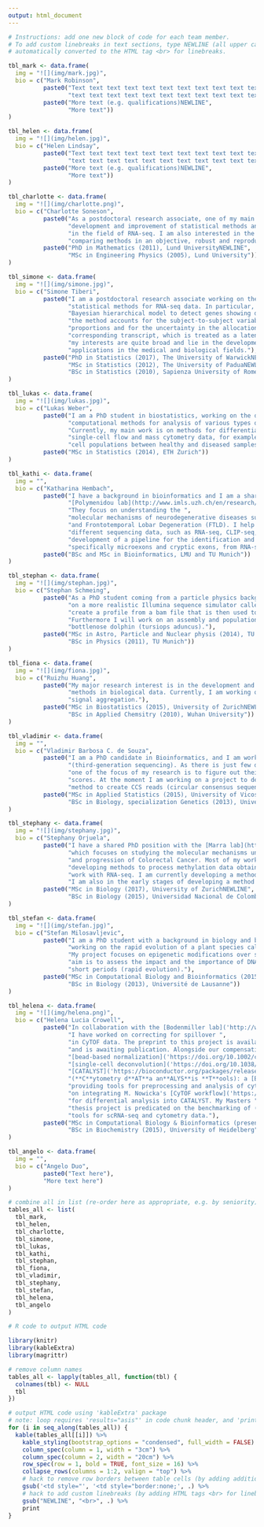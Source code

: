 ```yaml
---
output: html_document
---
```


```r
# Instructions: add one new block of code for each team member.
# To add custom linebreaks in text sections, type NEWLINE (all upper case). These will be
# automatically converted to the HTML tag <br> for linebreaks.

tbl_mark <- data.frame(
  img = "![](img/mark.jpg)", 
  bio = c("Mark Robinson", 
          paste0("Text text text text text text text text text text text text text text ", 
                 "text text text text text text text text text text text text text "), 
          paste0("More text (e.g. qualifications)NEWLINE", 
                 "More text"))
)

tbl_helen <- data.frame(
  img = "![](img/helen.jpg)", 
  bio = c("Helen Lindsay", 
          paste0("Text text text text text text text text text text text text text text ", 
                 "text text text text text text text text text text text text text "), 
          paste0("More text (e.g. qualifications)NEWLINE", 
                 "More text"))
)

tbl_charlotte <- data.frame(
  img = "![](img/charlotte.png)", 
  bio = c("Charlotte Soneson", 
          paste0("As a postdoctoral research associate, one of my main interests is the ", 
                 "development and improvement of statistical methods and workflows, currently mainly ", 
                 "in the field of RNA-seq. I am also interested in the process of evaluating and ", 
                 "comparing methods in an objective, robust and reproducible manner."), 
          paste0("PhD in Mathematics (2011), Lund UniversityNEWLINE", 
                 "MSc in Engineering Physics (2005), Lund University"))
)

tbl_simone <- data.frame(
  img = "![](img/simone.jpg)", 
  bio = c("Simone Tiberi", 
          paste0("I am a postdoctoral research associate working on the development of cutting-edge ", 
                 "statistical methods for RNA-seq data. In particular, I am currently focusing on a ", 
                 "Bayesian hierarchical model to detect genes showing differential transcript usage (DTU); ", 
                 "the method accounts for the subject-to-subject variability in the transcripts ", 
                 "proportions and for the uncertainty in the allocation of each fragment to the ", 
                 "corresponding transcript, which is treated as a latent variable. In general terms, ", 
                 "my interests are quite broad and lie in the development of statistical methods for ", 
                 "applications in the medical and biological fields."), 
          paste0("PhD in Statistics (2017), The University of WarwickNEWLINE", 
                 "MSc in Statistics (2012), The University of PaduaNEWLINE", 
                 "BSc in Statistics (2010), Sapienza University of Rome"))
)

tbl_lukas <- data.frame(
  img = "![](img/lukas.jpg)", 
  bio = c("Lukas Weber", 
          paste0("I am a PhD student in biostatistics, working on the development of statistical and ", 
                 "computational methods for analysis of various types of high-throughput biological data. ", 
                 "Currently, my main work is on methods for differential discovery in high-dimensional ", 
                 "single-cell flow and mass cytometry data, for example to detect differentially abundant ", 
                 "cell populations between healthy and diseased samples."), 
          paste0("MSc in Statistics (2014), ETH Zurich"))
)

tbl_kathi <- data.frame(
  img = "", 
  bio = c("Katharina Hembach", 
          paste0("I have a background in bioinformatics and I am a shared PhD student with the ", 
                 "[Polymenidou lab](http://www.imls.uzh.ch/en/research/polymenidou.html). ", 
                 "They focus on understanding the ", 
                 "molecular mechanisms of neurodegenerative diseases such as Amyotrophic Lateral Sclerosis (ALS) ", 
                 "and Frontotemporal Lobar Degeneration (FTLD). I help with the analysis and interpretation of ", 
                 "different sequencing data, such as RNA-seq, CLIP-seq, and iCLIP. My main project is the ", 
                 "development of a pipeline for the identification and quantification of alternative splicing events, ", 
                 "specifically microexons and cryptic exons, from RNA-seq data."), 
          paste0("BSc and MSc in Bioinformatics, LMU and TU Munich"))
)

tbl_stephan <- data.frame(
  img = "![](img/stephan.jpg)", 
  bio = c("Stephan Schmeing", 
          paste0("As a PhD student coming from a particle physics background I am currently working ", 
                 "on a more realistic Illumina sequence simulator called ReSequencer. It is able to ", 
                 "create a profile from a bam file that is then used to simulated paired-read fastq files. ", 
                 "Furthermore I will work on an assembly and population genomics of the Indo-Pacific ", 
                 "bottlenose dolphin (tursiops aduncus)."), 
          paste0("MSc in Astro, Particle and Nuclear physis (2014), TU MunichNEWLINE", 
                 "BSc in Physics (2011), TU Munich"))
)

tbl_fiona <- data.frame(
  img = "![](img/fiona.jpg)", 
  bio = c("Ruizhu Huang", 
          paste0("My major research interest is in the development and application of statistical ", 
                 "methods in biological data. Currently, I am working on the project about tree ", 
                 "signal aggregation."), 
          paste0("MSc in Biostatistics (2015), University of ZurichNEWLINE", 
                 "BSc in Applied Chemsitry (2010), Wuhan University"))
)

tbl_vladimir <- data.frame(
  img = "", 
  bio = c("Vladimir Barbosa C. de Souza", 
          paste0("I am a PhD candidate in Bioinformatics, and I am working with PacBio data ", 
                 "(third-generation sequencing). As there is just few documentation about the data, ", 
                 "one of the focus of my research is to figure out their features, mainly about quality ", 
                 "scores. At the moment I am working on a project to develop a new fast and accurate ", 
                 "method to create CCS reads (circular consensus sequences)."), 
          paste0("MSc in Applied Statistics (2015), University of VicosaNEWLINE", 
                 "BSc in Biology, specialization Genetics (2013), University of Vicosa"))
)

tbl_stephany <- data.frame(
  img = "![](img/stephany.jpg)", 
  bio = c("Stephany Orjuela", 
          paste0("I have a shared PhD position with the [Marra lab](http://www.imcr.uzh.ch/en/research/Marra/Team.html), ", 
                 "which focuses on studying the molecular mechanisms underlying the development ", 
                 "and progression of Colorectal Cancer. Most of my work focuses on analyzing and ", 
                 "developing methods to process methylation data obtained from BS-seq, although I also ", 
                 "work with RNA-seq. I am currently developing a method to identify allele specific methylation. ", 
                 "I am also in the early stages of developing a method to integrate RNA-seq and BS-seq data."), 
          paste0("MSc in Biology (2017), University of ZurichNEWLINE", 
                 "BSc in Biology (2015), Universidad Nacional de Colombia"))
)

tbl_stefan <- data.frame(
  img = "![](img/stefan.jpg)", 
  bio = c("Stefan Milosavljevic", 
          paste0("I am a PhD student with a background in biology and bioinformatics. I am currently ", 
                 "working on the rapid evolution of a plant species called Arabidopsis kamchatica. ", 
                 "My project focuses on epigenetic modifications over short timescales and my general ", 
                 "aim is to assess the impact and the importance of DNA methylation in evolution over ", 
                 "short periods (rapid evolution)."), 
          paste0("MSc in Computational Biology and Bioinformatics (2015), ETH Zurich and University of ZurichNEWLINE", 
                 "BSc in Biology (2013), Université de Lausanne"))
)

tbl_helena <- data.frame(
  img = "![](img/helena.png)", 
  bio = c("Helena Lucia Crowell", 
          paste0("In collaboration with the [Bodenmiller lab]('http://www.bodenmillerlab.com') lab, ", 
                 "I have worked on correcting for spillover ", 
                 "in CyTOF data. The preprint to this project is available on [bioRxiv]('https://doi.org/10.1101/185744') ", 
                 "and is awaiting publication. Alongside our compensation approach, I have made Finck et al.'s ", 
                 "[bead-based normalization]('https://doi.org/10.1002/cyto.a.22271') and Zunder et al.'s ", 
                 "[single-cell deconvolution]('https://doi.org/10.1038/nprot.2015.020') available in ", 
                 "[CATALYST]('https://bioconductor.org/packages/release/bioc/html/CATALYST.html') ", 
                 "(**C**ytometry d**AT**a an**ALYS**is **T**ools): a [Bioconductor]('https://bioconductor.org') package ", 
                 "providing tools for preprocessing and analysis of cytometry data. Currently, I am working ", 
                 "on integrating M. Nowicka's [CyTOF workflow]('https://f1000research.com/articles/6-748/v1') ", 
                 "for differential analysis into CATALYST. My Masters ", 
                 "thesis project is predicated on the benchmarking of (non-)branching trajectory inference ", 
                 "tools for scRNA-seq and cytometry data."), 
          paste0("MSc in Computational Biology & Bioinformatics (present), ETH ZurichNEWLINE", 
                 "BSc in Biochemistry (2015), University of Heidelberg"))
)

tbl_angelo <- data.frame(
  img = "", 
  bio = c("Angelo Duo", 
          paste0("Text here"), 
          "More text here")
)
```


```r
# combine all in list (re-order here as appropriate, e.g. by seniority)
tables_all <- list(
  tbl_mark, 
  tbl_helen, 
  tbl_charlotte, 
  tbl_simone, 
  tbl_lukas, 
  tbl_kathi, 
  tbl_stephan, 
  tbl_fiona, 
  tbl_vladimir, 
  tbl_stephany, 
  tbl_stefan, 
  tbl_helena, 
  tbl_angelo
)
```


```r
# R code to output HTML code

library(knitr)
library(kableExtra)
library(magrittr)

# remove column names
tables_all <- lapply(tables_all, function(tbl) {
  colnames(tbl) <- NULL
  tbl
})

# output HTML code using 'kableExtra' package
# note: loop requires 'results="asis"' in code chunk header, and 'print' command
for (i in seq_along(tables_all)) {
  kable(tables_all[[i]]) %>% 
    kable_styling(bootstrap_options = "condensed", full_width = FALSE) %>% 
    column_spec(column = 1, width = "3cm") %>% 
    column_spec(column = 2, width = "20cm") %>% 
    row_spec(row = 1, bold = TRUE, font_size = 16) %>% 
    collapse_rows(columns = 1:2, valign = "top") %>% 
    # hack to remove row borders between table cells (by adding additional options to HTML code for table cells)
    gsub('<td style="', '<td style="border:none;', .) %>% 
    # hack to add custom linebreaks (by adding HTML tags <br> for linebreaks)
    gsub("NEWLINE", "<br>", .) %>% 
    print
}
```


